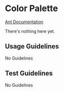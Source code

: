 
# Color Palette

[Ant Documentation](https://3x.ant.design/docs/react/customize-theme)

There's nothing here yet.

## Usage Guidelines
No Guidelines

## Test Guidelines
No Guidelines
